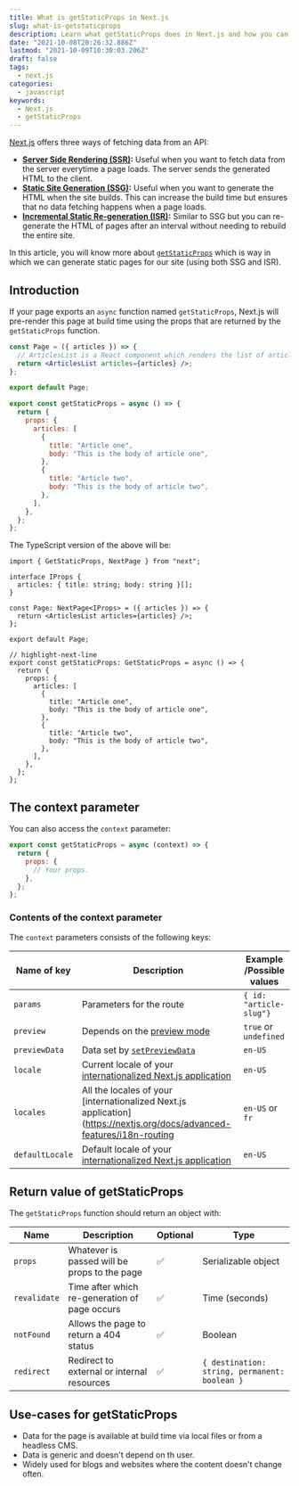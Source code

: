 ```yaml
---
title: What is getStaticProps in Next.js
slug: what-is-getstaticprops
description: Learn what getStaticProps does in Next.js and how you can use it to create fast sites.
date: "2021-10-08T20:26:32.886Z"
lastmod: "2021-10-09T10:30:03.206Z"
draft: false
tags:
  - next.js
categories:
  - javascript
keywords:
  - Next.js
  - getStaticProps
---
```


[Next.js](https://nextjs.org/) offers three ways of fetching data from an API:

- **[Server Side Rendering (SSR)](https://nextjs.org/docs/basic-features/data-fetching#getserversideprops-server-side-rendering):** Useful when you want to fetch data from the server everytime a page loads. The server sends the generated HTML to the client.
- **[Static Site Generation (SSG)](https://nextjs.org/docs/basic-features/data-fetching#getstaticprops-static-generation):** Useful when you want to generate the HTML when the site builds. This can increase the build time but ensures that no data fetching happens when a page loads.
- **[Incremental Static Re-generation (ISR)](https://nextjs.org/docs/basic-features/data-fetching#incremental-static-regeneration):** Similar to SSG but you can re-generate the HTML of pages after an interval without needing to rebuild the entire site.

In this article, you will know more about [`getStaticProps`](https://nextjs.org/docs/basic-features/data-fetching#getstaticprops-static-generation) which is way in which we can generate static pages for our site (using both SSG and ISR).

## Introduction

If your page exports an `async` function named `getStaticProps`, Next.js will pre-render this page at build time using the props that are returned by the `getStaticProps` function.

```jsx
const Page = ({ articles }) => {
  // ArticlesList is a React component which renders the list of articles.
  return <ArticlesList articles={articles} />;
};

export default Page;

export const getStaticProps = async () => {
  return {
    props: {
      articles: [
        {
          title: "Article one",
          body: "This is the body of article one",
        },
        {
          title: "Article two",
          body: "This is the body of article two",
        },
      ],
    },
  };
};
```

The TypeScript version of the above will be:

```tsx
import { GetStaticProps, NextPage } from "next";

interface IProps {
  articles: { title: string; body: string }[];
}

const Page: NextPage<IProps> = ({ articles }) => {
  return <ArticlesList articles={articles} />;
};

export default Page;

// highlight-next-line
export const getStaticProps: GetStaticProps = async () => {
  return {
    props: {
      articles: [
        {
          title: "Article one",
          body: "This is the body of article one",
        },
        {
          title: "Article two",
          body: "This is the body of article two",
        },
      ],
    },
  };
};
```

## The context parameter

You can also access the `context` parameter:

```jsx
export const getStaticProps = async (context) => {
  return {
    props: {
      // Your props.
    },
  };
};
```

### Contents of the context parameter

The `context` parameters consists of the following keys:

| Name of key     | Description                                                                                                                         | Example /Possible values |
| --------------- | ----------------------------------------------------------------------------------------------------------------------------------- | ------------------------ |
| `params`        | Parameters for the route                                                                                                            | `{ id: "article-slug"}`  |
| `preview`       | Depends on the [preview mode](https://nextjs.org/docs/advanced-features/preview-mode)                                               | `true` or `undefined`    |
| `previewData`   | Data set by [`setPreviewData`](https://nextjs.org/docs/advanced-features/preview-mode#step-1-create-and-access-a-preview-api-route) | `en-US`                  |
| `locale`        | Current locale of your [internationalized Next.js application](https://nextjs.org/docs/advanced-features/i18n-routing)              | `en-US`                  |
| `locales`       | All the locales of your [internationalized Next.js application](https://nextjs.org/docs/advanced-features/i18n-routing              | `en-US` or `fr`          |
| `defaultLocale` | Default locale of your [internationalized Next.js application](https://nextjs.org/docs/advanced-features/i18n-routing)              | `en-US`                  |

## Return value of getStaticProps

The `getStaticProps` function should return an object with:

| Name         | Description                                   | Optional | Type                                          |
| ------------ | --------------------------------------------- | -------- | --------------------------------------------- |
| `props`      | Whatever is passed will be props to the page  | ✅       | Serializable object                           |
| `revalidate` | Time after which re-generation of page occurs | ✅       | Time (seconds)                                |
| `notFound`   | Allows the page to return a 404 status        | ✅       | Boolean                                       |
| `redirect`   | Redirect to external or internal resources    | ✅       | `{ destination: string, permanent: boolean }` |

## Use-cases for getStaticProps

- Data for the page is available at build time via local files or from a headless CMS.
- Data is generic and doesn't depend on th user.
- Widely used for blogs and websites where the content doesn't change often.

